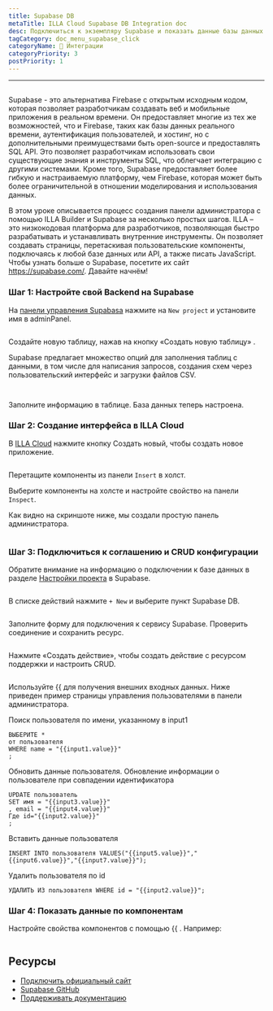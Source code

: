 ```yaml
---
title: Supabase DB
metaTitle: ILLA Cloud Supabase DB Integration doc
desc: Подключиться к экземпляру Supabase и показать данные базы данных Supabase на компонентах
tagCategory: doc_menu_supabase_click
categoryName: 🔨 Интеграции
categoryPriority: 3
postPriority: 1
---
```


* * *

## <h2 hidden>Supabase DB</h2>

Supabase - это альтернатива Firebase с открытым исходным кодом, которая позволяет разработчикам создавать веб и мобильные приложения в реальном времени. Он предоставляет многие из тех же возможностей, что и Firebase, таких как базы данных реального времени, аутентификация пользователей, и хостинг, но с дополнительными преимуществами быть open-source и предоставлять SQL API. Это позволяет разработчикам использовать свои существующие знания и инструменты SQL, что облегчает интеграцию с другими системами. Кроме того, Supabase предоставляет более гибкую и настраиваемую платформу, чем Firebase, которая может быть более ограничительной в отношении моделирования и использования данных.

В этом уроке описывается процесс создания панели администратора с помощью ILLA Builder и Supabase за несколько простых шагов. ILLA – это низкокодовая платформа для разработчиков, позволяющая быстро разрабатывать и устанавливать внутренние инструменты. Он позволяет создавать страницы, перетаскивая пользовательские компоненты, подключаясь к любой базе данных или API, а также писать JavaScript. Чтобы узнать больше о Supabase, посетите их сайт <https://supabase.com/>. Давайте начнём!

### Шаг 1: Настройте свой Backend на Supabase

На [панели управления Supabasa](https://app.supabase.com/projects) нажмите на `New project` и установите имя в adminPanel.

<img
  src='https://cdn.illacloud.com/official-website/img/docs/assemble/supabase1.png'
  alt=""
/>

Создайте новую таблицу, нажав на кнопку «Создать новую таблицу» .

Supabase предлагает множество опций для заполнения таблиц с данными, в том числе для написания запросов, создания схем через пользовательский интерфейс и загрузки файлов CSV.

<img
  src='https://cdn.illacloud.com/official-website/img/docs/assemble/supabase2.png'
  alt=""
/>

<img
  src='https://cdn.illacloud.com/official-website/img/docs/assemble/supabase3.png'
  alt=""
/>

Заполните информацию в таблице. База данных теперь настроена.

### Шаг 2: Создание интерфейса в ILLA Cloud

В [ILLA Cloud](https://cloud.illacloud.com) нажмите кнопку Создать новый, чтобы создать новое приложение.

<img
  src='https://cdn.illacloud.com/official-website/img/docs/assemble/supabase4.png'
  alt=""
/>

Перетащите компоненты из панели `Insert` в холст.

Выберите компоненты на холсте и настройте свойство на панели `Inspect`.

Как видно на скриншоте ниже, мы создали простую панель администратора.

<img
  src='https://cdn.illacloud.com/official-website/img/docs/assemble/supabase5.png'
  alt=""
/>

### Шаг 3: Подключиться к соглашению и CRUD конфигурации

Обратите внимание на информацию о подключении к базе данных в разделе [Настройки проекта](https://app.supabase.com/project/hdcfnsxpwwgboqomdrhp/settings/database) в Supabase.

<img
  src='https://cdn.illacloud.com/official-website/img/docs/assemble/supabase6.png'
  alt=""
/>

В списке действий нажмите `+ New` и выберите пункт Supabase DB.

<img
  src='https://cdn.illacloud.com/official-website/img/docs/assemble/supabase7.png'
  alt=""
/>

Заполните форму для подключения к сервису Supabase. Проверить соединение и сохранить ресурс.

<img
  src='https://cdn.illacloud.com/official-website/img/docs/assemble/supabase8.png'
  alt=""
/>

Нажмите «Создать действие», чтобы создать действие с ресурсом поддержки и настроить CRUD.

<img
  src='https://cdn.illacloud.com/official-website/img/docs/assemble/supabase9.png'
  alt=""
/>

Используйте {{ для получения внешних входных данных. Ниже приведен пример страницы управления пользователями в панели администратора.

Поиск пользователя по имени, указанному в input1

```
ВЫБЕРИТЕ *
от пользователя
WHERE name = "{{input1.value}}"
;
```

Обновить данные пользователя. Обновление информации о пользователе при совпадении идентификатора

```
UPDATE пользователь
SET имя = "{{input3.value}}"
, email = "{{input4.value}}"
Где id="{{input2.value}}"
;
```

Вставить данные пользователя

```
INSERT INTO пользователя VALUES("{{input5.value}}","{{input6.value}}","{{input7.value}}");
```

Удалить пользователя по id

```
УДАЛИТЬ ИЗ пользователя WHERE id = "{{input2.value}}";
```

### Шаг 4: Показать данные по компонентам

Настройте свойства компонентов с помощью {{ . Например:

<img
  src='https://cdn.illacloud.com/official-website/img/docs/assemble/supabase10.png'
  alt=""
/>

## Ресурсы

-   [Подключить официальный сайт](https://supabase.com/)
-   [Supabase GitHub](https://github.com/supabase/supabase)
-   [Поддерживать документацию](https://supabase.com/docs)

